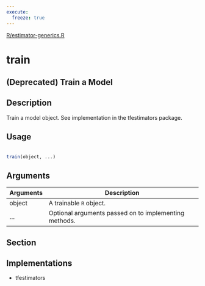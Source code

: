 ```yaml
---
execute:
  freeze: true
---
```


[R/estimator-generics.R](https://github.com/rstudio/tensorflow//blob/main/R/estimator-generics.R#L17) 

# train

## (Deprecated) Train a Model

## Description
 Train a model object. See implementation in the tfestimators package. 


## Usage
```r
 
train(object, ...) 
```

## Arguments
|Arguments|Description|
|---|---|
| object | A trainable `R` object. |
| ... | Optional arguments passed on to implementing methods. |


## Section

## Implementations

   

- tfestimators 

 





